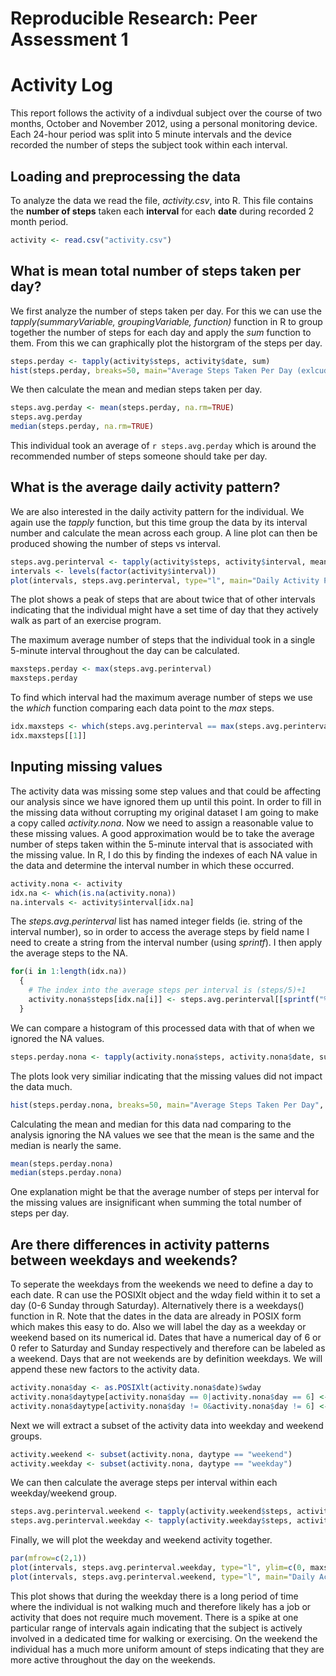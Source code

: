 Reproducible Research: Peer Assessment 1
==========================================
# Activity Log
This report follows the activity of a indivdual subject over the course of two months, October and November 2012, using a personal monitoring device.  Each 24-hour period was split into 5 minute intervals and the device recorded the number of steps the subject took within each interval.

## Loading and preprocessing the data
To analyze the data we read the file, *activity.csv*, into R.  This file contains the **number of steps** taken each **interval** for each **date** during recorded 2 month period.
```r
activity <- read.csv("activity.csv")
```

## What is mean total number of steps taken per day?
We first analyze the number of steps taken per day.  For this we can use the *tapply(summaryVariable, groupingVariable, function)* function in R to group together the number of steps for each day and apply the *sum* function to them.  From this we can graphically plot the historgram of the steps per day.
```r
steps.perday <- tapply(activity$steps, activity$date, sum)
hist(steps.perday, breaks=50, main="Average Steps Taken Per Day (exlcuding NA values)", xlab="day", ylab="frequency")
```
We then calculate the mean and median steps taken per day.
```r
steps.avg.perday <- mean(steps.perday, na.rm=TRUE)
steps.avg.perday
median(steps.perday, na.rm=TRUE)
```
This individual took an average of `r steps.avg.perday` which is around the recommended number of steps someone should take per day.

## What is the average daily activity pattern?
We are also interested in the daily activity pattern for the individual.  We again use the *tapply* function, but this time group the data by its interval number and calculate the mean across each group.  A line plot can then be produced showing the number of steps vs interval.
```r
steps.avg.perinterval <- tapply(activity$steps, activity$interval, mean, na.rm=TRUE)
intervals <- levels(factor(activity$interval))
plot(intervals, steps.avg.perinterval, type="l", main="Daily Activity Pattern", xlab="interval", ylab="avg steps")
```
The plot shows a peak of steps that are about twice that of other intervals indicating that the individual might have a set time of day that they actively walk as part of an exercise program.

The maximum average number of steps that the individual took in a single 5-minute interval throughout the day can be calculated.
```r
maxsteps.perday <- max(steps.avg.perinterval)
maxsteps.perday
```
To find which interval had the maximum average number of steps we use the *which* function comparing each data point to the *max* steps.
```r
idx.maxsteps <- which(steps.avg.perinterval == max(steps.avg.perinterval))
idx.maxsteps[[1]]
```

## Inputing missing values
The activity data was missing some step values and that could be affecting our analysis since we have ignored them up until this point.  In order to fill in the missing data without corrupting my original dataset I am going to make a copy called *activity.nona*.  Now we need to assign a reasonable value to these missing values.  A good approximation would be to take the average number of steps taken within the 5-minute interval that is associated with the missing value.  In R, I do this by finding the indexes of each NA value in the data and determine the interval number in which these occurred.
```r
activity.nona <- activity
idx.na <- which(is.na(activity.nona))
na.intervals <- activity$interval[idx.na]
```
The *steps.avg.perinterval* list has named integer fields (ie. string of the interval number), so in order to access the average steps by field name I need to create a string from the interval number (using *sprintf*).  I then apply the average steps to the NA.
```r
for(i in 1:length(idx.na))
  {
    # The index into the average steps per interval is (steps/5)+1
    activity.nona$steps[idx.na[i]] <- steps.avg.perinterval[[sprintf("%d", na.intervals[i])]] 
  }
```
We can compare a histogram of this processed data with that of when we ignored the NA values.
```r
steps.perday.nona <- tapply(activity.nona$steps, activity.nona$date, sum)
```
The plots look very similiar indicating that the missing values did not impact the data much.
```r
hist(steps.perday.nona, breaks=50, main="Average Steps Taken Per Day", xlab="day", ylab="frequency")
```
Calculating the mean and median for this data nad comparing to the analysis ignoring the NA values we see that the mean is the same and the median is nearly the same.
```r
mean(steps.perday.nona)
median(steps.perday.nona)
```
One explanation might be that the average number of steps per interval for the missing values are insignificant when summing the total number of steps per day.

## Are there differences in activity patterns between weekdays and weekends?
To seperate the weekdays from the weekends we need to define a day to each date.  R can use the POSIXlt object and the wday field within it to set a day (0-6 Sunday through Saturday).  Alternatively there is a weekdays() function in R.  Note that the dates in the data are already in POSIX form which makes this easy to do.  Also we will label the day as a weekday or weekend based on its numerical id.  Dates that have a numerical day of 6 or 0 refer to Saturday and Sunday respectively and therefore can be labeled as a weekend.  Days that are not weekends are by definition weekdays.  We will append these new factors to the activity data.
```r
activity.nona$day <- as.POSIXlt(activity.nona$date)$wday
activity.nona$daytype[activity.nona$day == 0|activity.nona$day == 6] <- "weekend"
activity.nona$daytype[activity.nona$day != 0&activity.nona$day != 6] <- "weekday"
```
Next we will extract a subset of the activity data into weekday and weekend groups.
```r
activity.weekend <- subset(activity.nona, daytype == "weekend")
activity.weekday <- subset(activity.nona, daytype == "weekday")
```
We can then calculate the average steps per interval within each weekday/weekend group.
```r
steps.avg.perinterval.weekend <- tapply(activity.weekend$steps, activity.weekend$interval, mean)
steps.avg.perinterval.weekday <- tapply(activity.weekday$steps, activity.weekday$interval, mean)
```
Finally, we will plot the weekday and weekend activity together.
```r
par(mfrow=c(2,1))
plot(intervals, steps.avg.perinterval.weekday, type="l", ylim=c(0, maxsteps.perday), main="Daily Activity Pattern (Weekday)", xlab="interval", ylab="avg steps")
plot(intervals, steps.avg.perinterval.weekend, type="l", main="Daily Activity Pattern (Weekend)", xlab="interval", ylab="avg steps")
```
This plot shows that during the weekday there is a long period of time where the individual is not walking much and therefore likely has a job or activity that does not require much movement.  There is a spike at one particular range of intervals again indicating that the subject is actively involved in a dedicated time for walking or exercising.  On the weekend the individual has a much more uniform amount of steps indicating that they are more active throughout the day on the weekends.